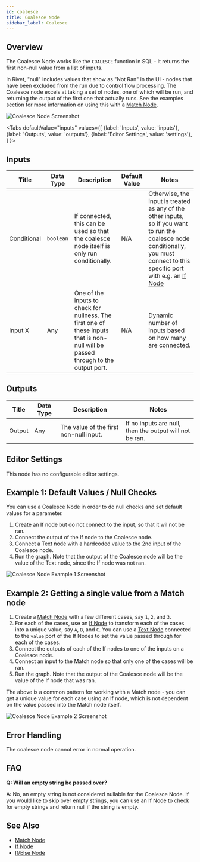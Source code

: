 ```yaml
---
id: coalesce
title: Coalesce Node
sidebar_label: Coalesce
---
```



## Overview

The Coalesce Node works like the `COALESCE` function in SQL - it returns the first non-null value from a list of inputs.

In Rivet, "null" includes values that show as "Not Ran" in the UI - nodes that have been excluded from the run due to control flow processing.
The Coalesce node excels at taking a set of nodes, one of which will be run, and returning the output of the first one that actually runs. See
the examples section for more information on using this with a [Match Node](./match.mdx).

![Coalesce Node Screenshot](./assets/coalesce-node.png)

<Tabs
  defaultValue="inputs"
  values={[
    {label: 'Inputs', value: 'inputs'},
    {label: 'Outputs', value: 'outputs'},
    {label: 'Editor Settings', value: 'settings'},
  ]
}>

<TabItem value="inputs">

## Inputs

| Title       | Data Type | Description                                                                                                                        | Default Value | Notes                                                                                                                                                                                      |
| ----------- | --------- | ---------------------------------------------------------------------------------------------------------------------------------- | ------------- | ------------------------------------------------------------------------------------------------------------------------------------------------------------------------------------------ |
| Conditional | `boolean` | If connected, this can be used so that the coalesce node itself is only run conditionally.                                         | N/A           | Otherwise, the input is treated as any of the other inputs, so if you want to run the coalesce node conditionally, you must connect to this specific port with e.g. an [If Node](./if.mdx) |
| Input X     | Any       | One of the inputs to check for nullness. The first one of these inputs that is non-null will be passed through to the output port. | N/A           | Dynamic number of inputs based on how many are connected.                                                                                                                                  |

</TabItem>

<TabItem value="outputs">

## Outputs

| Title  | Data Type | Description                            | Notes                                                   |
| ------ | --------- | -------------------------------------- | ------------------------------------------------------- |
| Output | Any       | The value of the first non-null input. | If no inputs are null, then the output will not be ran. |

</TabItem>

<TabItem value="settings">

## Editor Settings

This node has no configurable editor settings.

</TabItem>

</Tabs>

## Example 1: Default Values / Null Checks

You can use a Coalesce Node in order to do null checks and set default values for a parameter.

1. Create an If node but do not connect to the input, so that it wil not be ran.
2. Connect the output of the If node to the Coalesce node.
3. Connect a Text node with a hardcoded value to the 2nd input of the Coalesce node.
4. Run the graph. Note that the output of the Coalesce node will be the value of the Text node, since the If node was not ran.

![Coalesce Node Example 1 Screenshot](./assets/coalesce-node-example-01.png)

## Example 2: Getting a single value from a Match node

1. Create a [Match Node](./match.mdx) with a few different cases, say `1`, `2`, and `3`.
2. For each of the cases, use an [If Node](./if.mdx) to transform each of the cases into a unique value, say `A`, `B`, and `C`. You can use a [Text Node](./text.mdx) connected to the `value` port of the If Nodes to set the value passed through for each of the cases.
3. Connect the outputs of each of the If nodes to one of the inputs on a Coalesce node.
4. Connect an input to the Match node so that only one of the cases will be ran.
5. Run the graph. Note that the output of the Coalesce node will be the value of the If node that was ran.

The above is a common pattern for working with a Match node - you can get a unique value for each case using an If node, which is not dependent on the value passed into the Match node itself.

![Coalesce Node Example 2 Screenshot](./assets/coalesce-node-example-02.png)

## Error Handling

The coalesce node cannot error in normal operation.

## FAQ

**Q: Will an empty string be passed over?**

A: No, an empty string is not considered nullable for the Coalesce Node. If you would like to skip over empty strings, you can use an If Node to check for empty strings and return null if the string is empty.

## See Also

- [Match Node](./match.mdx)
- [If Node](./if.mdx)
- [If/Else Node](./if-else.mdx)
